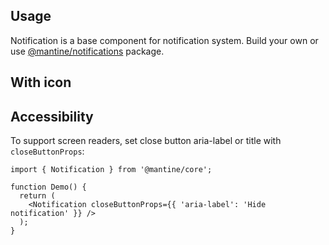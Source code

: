 

## Usage

Notification is a base component for notification system.
Build your own or use [@mantine/notifications](/others/notifications/) package.

<Demo data={NotificationDemos.configurator} />

## With icon

<Demo data={NotificationDemos.icon} />

<StylesApiSelectors component="Notification" />

<Demo data={NotificationDemos.stylesApi} />

## Accessibility

To support screen readers, set close button aria-label or title with `closeButtonProps`:

```tsx
import { Notification } from '@mantine/core';

function Demo() {
  return (
    <Notification closeButtonProps={{ 'aria-label': 'Hide notification' }} />
  );
}
```
